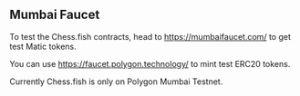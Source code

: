 ## Mumbai Faucet

To test the Chess.fish contracts, head to https://mumbaifaucet.com/ to get test Matic tokens. 

You can use https://faucet.polygon.technology/ to mint test ERC20 tokens.

Currently Chess.fish is only on Polygon Mumbai Testnet.